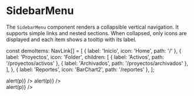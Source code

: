 
<Meta title="Molecules/SidebarMenu" of={SidebarMenu} />

# SidebarMenu

The `SidebarMenu` component renders a collapsible vertical navigation. It supports simple links and nested sections. When collapsed, only icons are displayed and each item shows a tooltip with its label.

const demoItems: NavLink[] = [
  { label: 'Inicio', icon: 'Home', path: '/' },
  {
    label: 'Proyectos',
    icon: 'Folder',
    children: [
      { label: 'Activos', path: '/proyectos/activos' },
      { label: 'Archivados', path: '/proyectos/archivados' },
    ],
  },
  { label: 'Reportes', icon: 'BarChart2', path: '/reportes' },
];

<Canvas>
  <Story name="Expanded">
    <SidebarMenu items={demoItems} onNavigate={(p) => alert(p)} />
  </Story>
  <Story name="Collapsed">
    <SidebarMenu items={demoItems} collapsed onNavigate={(p) => alert(p)} />
  </Story>
  <Story name="Dark theme">
    <div className="dark bg-neutral-900 p-4">
      <SidebarMenu items={demoItems} onNavigate={(p) => alert(p)} />
    </div>
  </Story>
</Canvas>

<ArgsTable of={SidebarMenu} />
